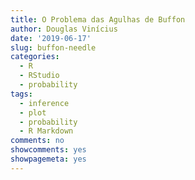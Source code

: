 ```yaml
---
title: O Problema das Agulhas de Buffon
author: Douglas Vinícius
date: '2019-06-17'
slug: buffon-needle
categories:
  - R
  - RStudio
  - probability
tags:
  - inference
  - plot
  - probability
  - R Markdown
comments: no
showcomments: yes
showpagemeta: yes
---
```


